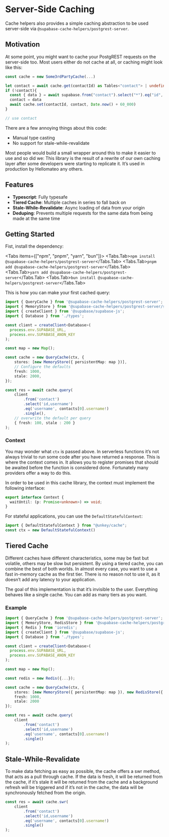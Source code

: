 
# Server-Side Caching

Cache helpers also provides a simple caching abstraction to be used server-side via `@supabase-cache-helpers/postgrest-server`.

## Motivation

At some point, you might want to cache your PostgREST requests on the server-side too. Most users either do not cache at all, or caching might look like this:


```ts
const cache = new Some3rdPartyCache(...)

let contact = await cache.get(contactId) as Tables<"contact"> | undefined | null;
if (!contact){
  const { data } = await supabase.from("contact").select("*").eq("id", contactId).throwOnError()
  contact = data
  await cache.set(contactId, contact, Date.now() + 60_000)
}

// use contact
```

There are a few annoying things about this code:

- Manual type casting
- No support for stale-while-revalidate

Most people would build a small wrapper around this to make it easier to use and so did we: This library is the result of a rewrite of our own caching layer after some developers were starting to replicate it. It’s used in production by Hellomateo any others.

## Features

- **Typescript**: Fully typesafe
- **Tiered Cache**: Multiple caches in series to fall back on
- **Stale-While-Revalidate**: Async loading of data from your origin
- **Deduping**: Prevents multiple requests for the same data from being made at the same time

## Getting Started

Fist, install the dependency:

<Tabs items={["npm", "pnpm", "yarn", "bun"]}>
  <Tabs.Tab>`npm install @supabase-cache-helpers/postgrest-server`</Tabs.Tab>
  <Tabs.Tab>`pnpm add @supabase-cache-helpers/postgrest-server`</Tabs.Tab>
  <Tabs.Tab>`yarn add @supabase-cache-helpers/postgrest-server`</Tabs.Tab>
  <Tabs.Tab>`bun install @supabase-cache-helpers/postgrest-server`</Tabs.Tab>
</Tabs>

This is how you can make your first cached query:

```ts
import { QueryCache } from '@supabase-cache-helpers/postgrest-server';
import { MemoryStore } from '@supabase-cache-helpers/postgrest-server/stores';
import { createClient } from '@supabase/supabase-js';
import { Database } from './types';

const client = createClient<Database>(
  process.env.SUPABASE_URL,
  process.env.SUPABASE_ANON_KEY
);

const map = new Map();

const cache = new QueryCache(ctx, {
    stores: [new MemoryStore({ persistentMap: map })],
    // Configure the defaults
    fresh: 1000,
    stale: 2000,
});

const res = await cache.query(
    client
        .from('contact')
        .select('id,username')
        .eq('username', contacts[0].username!)
        .single(),
    // overwrite the default per query
    { fresh: 100, stale : 200 }
);

```

### Context

You may wonder what `ctx` is passed above. In serverless functions it’s not always trivial to run some code after you have returned a response. This is where the context comes in. It allows you to register promises that should be awaited before the function is considered done. Fortunately many providers offer a way to do this.

In order to be used in this cache library, the context must implement the following interface:

```ts
export interface Context {
  waitUntil: (p: Promise<unknown>) => void;
}
```

For stateful applications, you can use the `DefaultStatefulContext`:

```ts
import { DefaultStatefulContext } from "@unkey/cache";
const ctx = new DefaultStatefulContext()
```

## Tiered Cache

Different caches have different characteristics, some may be fast but volatile, others may be slow but persistent. By using a tiered cache, you can combine the best of both worlds. In almost every case, you want to use a fast in-memory cache as the first tier. There is no reason not to use it, as it doesn’t add any latency to your application.

The goal of this implementation is that it’s invisible to the user. Everything behaves like a single cache. You can add as many tiers as you want.

### Example

```ts
import { QueryCache } from '@supabase-cache-helpers/postgrest-server';
import { MemoryStore, RedisStore } from '@supabase-cache-helpers/postgrest-server/stores';
import { Redis } from 'ioredis';
import { createClient } from '@supabase/supabase-js';
import { Database } from './types';

const client = createClient<Database>(
  process.env.SUPABASE_URL,
  process.env.SUPABASE_ANON_KEY
);

const map = new Map();

const redis = new Redis({...});

const cache = new QueryCache(ctx, {
    stores: [new MemoryStore({ persistentMap: map }), new RedisStore({ redis })],
    fresh: 1000,
    stale: 2000
});

const res = await cache.query(
    client
        .from('contact')
        .select('id,username')
        .eq('username', contacts[0].username!)
        .single()
);

```


## Stale-While-Revalidate

To make data fetching as easy as possible, the cache offers a swr method, that acts as a pull through cache. If the data is fresh, it will be returned from the cache, if it’s stale it will be returned from the cache and a background refresh will be triggered and if it’s not in the cache, the data will be synchronously fetched from the origin.

```ts
const res = await cache.swr(
    client
        .from('contact')
        .select('id,username')
        .eq('username', contacts[0].username!)
        .single()
);
```

